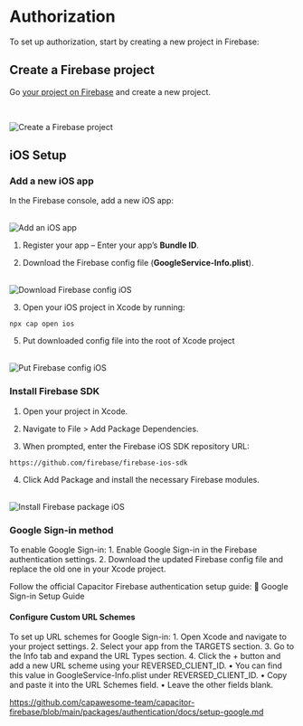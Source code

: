 # Authorization

To set up authorization, start by creating a new project in Firebase:

## Create a Firebase project

Go [your project on Firebase](https://console.firebase.google.com/?_gl=1*odk9x3*_ga*MjAyMzA2NDI1Ni4xNzM5MDI1MTQw*_ga_CW55HF8NVT*MTczOTAyNTE0MC4xLjAuMTczOTAyNTI1OS42MC4wLjA.&pli=1) and create a new project.

<br />

<Image
  src="/create-fb-project.png"
  alt="Create a Firebase project"
  width={300}
  height={300}
/>

## iOS Setup

### Add a new iOS app

In the Firebase console, add a new iOS app:

<br />
<Image src="/add-ios-app.png" alt="Add an iOS app" width={300} height={300} />

1. Register your app – Enter your app’s **Bundle ID**.

2. Download the Firebase config file (**GoogleService-Info.plist**).

<br />
<Image
  src="/download-fb-config-ios.png"
  alt="Download Firebase config iOS"
  width={300}
  height={300}
/>

3. Open your iOS project in Xcode by running:

```shell copy
npx cap open ios
```

5. Put downloaded config file into the root of Xcode project

<br />
<Image
  src="/put-fb-config-ios.png"
  alt="Put Firebase config iOS"
  width={300}
  height={300}
/>

### Install Firebase SDK

1. Open your project in Xcode.

2. Navigate to File > Add Package Dependencies.

3. When prompted, enter the Firebase iOS SDK repository URL:

```shell copy
https://github.com/firebase/firebase-ios-sdk
```

4. Click Add Package and install the necessary Firebase modules.

<br />
<Image
  src="/install-fb-pg-ios.png"
  alt="Install Firebase package iOS"
  width={300}
  height={300}
/>

### Google Sign-in method

To enable Google Sign-in:
    1. Enable Google Sign-in in the Firebase authentication settings.
	2. Download the updated Firebase config file and replace the old one in your Xcode project.

Follow the official Capacitor Firebase authentication setup guide:
🔗 Google Sign-in Setup Guide

#### Configure Custom URL Schemes

To set up URL schemes for Google Sign-in:
	1.	Open Xcode and navigate to your project settings.
	2.	Select your app from the TARGETS section.
	3.	Go to the Info tab and expand the URL Types section.
	4.	Click the + button and add a new URL scheme using your REVERSED_CLIENT_ID.
	•	You can find this value in GoogleService-Info.plist under REVERSED_CLIENT_ID.
	•	Copy and paste it into the URL Schemes field.
	•	Leave the other fields blank.

https://github.com/capawesome-team/capacitor-firebase/blob/main/packages/authentication/docs/setup-google.md
